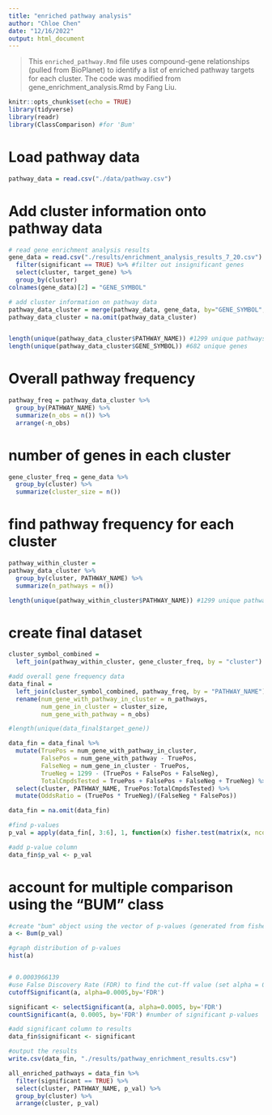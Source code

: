 ---
title: "enriched pathway analysis"
author: "Chloe Chen"
date: "12/16/2022"
output: html_document
---

> This `enriched_pathway.Rmd` file uses compound-gene relationships (pulled from BioPlanet) to identify a list of enriched pathway targets for each cluster. The code was modified from gene_enrichment_analysis.Rmd by Fang Liu. 

```{r setup, include=FALSE}
knitr::opts_chunk$set(echo = TRUE)
library(tidyverse)
library(readr)
library(ClassComparison) #for 'Bum'
```

# Load pathway data
```{r}
pathway_data = read.csv("./data/pathway.csv")
```
# Add cluster information onto pathway data
```{r}
# read gene enrichment analysis results
gene_data = read.csv("./results/enrichment_analysis_results_7_20.csv") %>%
  filter(significant == TRUE) %>% #filter out insignificant genes
  select(cluster, target_gene) %>%
  group_by(cluster)
colnames(gene_data)[2] = "GENE_SYMBOL"

# add cluster information on pathway data
pathway_data_cluster = merge(pathway_data, gene_data, by="GENE_SYMBOL", all.x=TRUE)
pathway_data_cluster = na.omit(pathway_data_cluster)


length(unique(pathway_data_cluster$PATHWAY_NAME)) #1299 unique pathways
length(unique(pathway_data_cluster$GENE_SYMBOL)) #682 unique genes

```

# Overall pathway frequency 
```{r}
pathway_freq = pathway_data_cluster %>% 
  group_by(PATHWAY_NAME) %>% 
  summarize(n_obs = n()) %>% 
  arrange(-n_obs) 
```

# number of genes in each cluster 
```{r}
gene_cluster_freq = gene_data %>%
  group_by(cluster) %>% 
  summarize(cluster_size = n())

```

# find pathway frequency for each cluster
```{r}

pathway_within_cluster = 
pathway_data_cluster %>% 
  group_by(cluster, PATHWAY_NAME) %>% 
  summarize(n_pathways = n())

length(unique(pathway_within_cluster$PATHWAY_NAME)) #1299 unique pathway targets
```

# create final dataset 
```{r}
cluster_symbol_combined = 
  left_join(pathway_within_cluster, gene_cluster_freq, by = "cluster")

#add overall gene frequency data 
data_final =
  left_join(cluster_symbol_combined, pathway_freq, by = "PATHWAY_NAME") %>% 
  rename(num_gene_with_pathway_in_cluster = n_pathways,
         num_gene_in_cluster = cluster_size,
         num_gene_with_pathway = n_obs) 

#length(unique(data_final$target_gene))

data_fin = data_final %>% 
  mutate(TruePos = num_gene_with_pathway_in_cluster,
         FalsePos = num_gene_with_pathway - TruePos,
         FalseNeg = num_gene_in_cluster - TruePos,
         TrueNeg = 1299 - (TruePos + FalsePos + FalseNeg),
         TotalCmpdsTested = TruePos + FalsePos + FalseNeg + TrueNeg) %>% 
  select(cluster, PATHWAY_NAME, TruePos:TotalCmpdsTested) %>% 
  mutate(OddsRatio = (TruePos * TrueNeg)/(FalseNeg * FalsePos))

data_fin = na.omit(data_fin)

#find p-values 
p_val = apply(data_fin[, 3:6], 1, function(x) fisher.test(matrix(x, ncol=2),alternative = "greater")$p.value)

#add p-value column
data_fin$p_val <- p_val
```


# account for multiple comparison using the "BUM" class
```{r}
#create "bum" object using the vector of p-values (generated from fisher's exact test)
a <- Bum(p_val)

#graph distribution of p-values
hist(a)


# 0.0003966139
#use False Discovery Rate (FDR) to find the cut-ff value (set alpha = 0.01)
cutoffSignificant(a, alpha=0.0005,by='FDR') 

significant <- selectSignificant(a, alpha=0.0005, by='FDR') 
countSignificant(a, 0.0005, by='FDR') #number of significant p-values

#add significant column to results
data_fin$significant <- significant
```

```{r}
#output the results
write.csv(data_fin, "./results/pathway_enrichment_results.csv")
```

```{r}
all_enriched_pathways = data_fin %>%
  filter(significant == TRUE) %>%
  select(cluster, PATHWAY_NAME, p_val) %>%
  group_by(cluster) %>%
  arrange(cluster, p_val)
```
